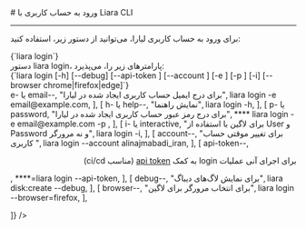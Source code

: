 

<Layout>
<Head>
<title>مستندات ورود به حساب کاربری با Liara CLI - لیارا</title>
<meta property="og:title" content="مستندات خدمات رایانش ابری لیارا" />
<meta property="og:description" content="مستندات مربوط به نحوه ورود به حساب کاربری در رابط کاربری خط فرمان لیارا"  />
</Head>
# ورود به حساب کاربری با Liara CLI
<hr className="mb-2" />

برای 
ورود به حساب کاربری لیارا، می‌توانید از دستور زیر، استفاده کنید: 

<div className="h-2" />
<div dir="ltr">
<Highlight className='bash'>
{`liara login`}
</Highlight>
</div>
<div className="h-2" />
<Asciinema id="login-to-liara" />


<Section id="command-parameters" title="پارامترهای دستور" />
دستور <Important>liara login</Important>، پارامترهای زیر را، می‌پذیرد:

<div className="h-2" />
<div dir="ltr">
<Highlight className='bash'>
{`liara login [-h] [--debug] [--api-token <value>]  [--account <value>] [-e <value>] [-p <value>] [-i] [--browser chrome|firefox|edge]`}
</Highlight>
</div>

<Table headers={[
  "پارامتر",
  "توضیحات",
  "مثال",
]} data={[
  [
    <Important>e- یا email--</Important>,
    "برای درج ایمیل حساب کاربری ایجاد شده در لیارا",
    <Important>liara login -e email@example.com</Important>,
  ],
  [
    <Important>h- یا help--</Important>,
    "نمایش راهنما",
    <Important>liara login -h</Important>,
  ],
  [
    <Important>p- یا password</Important>,
    "برای درج رمز عبور حساب کاربری ایجاد شده در لیارا",
    <Important>**** liara login -e email@example.com -p </Important>,
  ],
  [
    <Important>i- یا interactive</Important>,
    "برای لاگین با استفاده از User و Password و نه مرورگر",
    <Important>liara login -i</Important>,
  ],
  [
    <Important>account--</Important>,
    "برای تغییر موقتی حساب کاربری ",
    <Important>liara login --account alinajmabadi_iran</Important>,
  ],
  [
    <Important>api-token--</Important>,
    <div dir="rtl">
    <p> برای اجرای آنی عملیات login به کمک <a href="/references/api/about" className="text-[#2196f3] ">api token</a> (مناسب ci/cd)</p>
    </div>,
    <Important>****=liara login --api-token</Important>,
  ],
  [
    <Important>debug--</Important>,
    "برای نمایش لاگ‌های دیباگ",
    <Important>liara disk:create --debug</Important>,
  ],
  [
    <Important>browser--</Important>,
    "برای انتخاب مرورگر برای لاگین",
    <Important>liara login --browser=firefox</Important>,
  ],

]} />
<div className="h-3" />

</Layout>